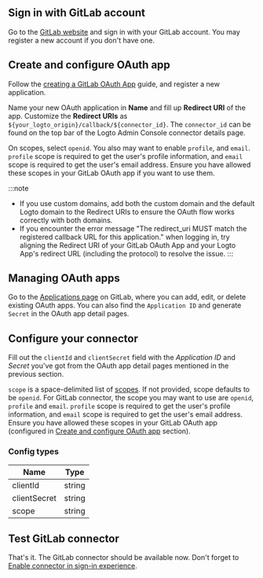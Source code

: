 ## Sign in with GitLab account

Go to the [GitLab website](https://gitlab.com/) and sign in with your GitLab account. You may register a new account if you don't have one.

## Create and configure OAuth app

Follow the [creating a GitLab OAuth App](https://docs.gitlab.com/ee/integration/oauth_provider.html) guide, and register a new application.

Name your new OAuth application in **Name** and fill up **Redirect URI** of the app. Customize the **Redirect URIs** as `${your_logto_origin}/callback/${connector_id}`. The `connector_id` can be found on the top bar of the Logto Admin Console connector details page.

On scopes, select `openid`. You also may want to enable `profile`, and `email`. `profile` scope is required to get the user's profile information, and `email` scope is required to get the user's email address. Ensure you have allowed these scopes in your GitLab OAuth app if you want to use them.

:::note

- If you use custom domains, add both the custom domain and the default Logto domain to the Redirect URIs to ensure the OAuth flow works correctly with both domains.
- If you encounter the error message "The redirect_uri MUST match the registered callback URL for this application." when logging in, try aligning the Redirect URI of your GitLab OAuth App and your Logto App's redirect URL (including the protocol) to resolve the issue.
  :::

## Managing OAuth apps

Go to the [Applications page](https://gitlab.com/-/profile/applications) on GitLab, where you can add, edit, or delete existing OAuth apps. You can also find the `Application ID` and generate `Secret` in the OAuth app detail pages.

## Configure your connector

Fill out the `clientId` and `clientSecret` field with the _Application ID_ and _Secret_ you've got from the OAuth app detail pages mentioned in the previous section.

`scope` is a space-delimited list of [scopes](https://docs.gitlab.com/ee/integration/oauth_provider.html#authorized-applications). If not provided, scope defaults to be `openid`. For GitLab connector, the scope you may want to use are `openid`, `profile` and `email`. `profile` scope is required to get the user's profile information, and `email` scope is required to get the user's email address. Ensure you have allowed these scopes in your GitLab OAuth app (configured in [Create and configure OAuth app](#create-and-configure-oauth-app) section).

### Config types

| Name         | Type   |
| ------------ | ------ |
| clientId     | string |
| clientSecret | string |
| scope        | string |

## Test GitLab connector

That's it. The GitLab connector should be available now. Don't forget to [Enable connector in sign-in experience](https://docs.logto.io/docs/recipes/configure-connectors/social-connector/enable-social-sign-in/).
